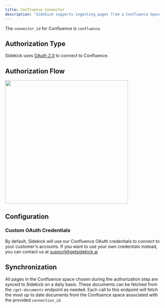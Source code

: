 ```yaml
---
title: Confluence Connector
description: "Sidekick supports ingesting pages from a Confluence Space."
---
```

The `connector_id` for Confluence is `confluence`.

## Authorization Type
Sidekick uses [OAuth 2.0](https://developer.atlassian.com/server/confluence/confluence-oauth2-provider-api/) to connect to Confluence.

## Authorization Flow
<Accordion title="Show screenshots">
<img width="400" src="https://github.com/ai-sidekick/docs/assets/14931371/20137c7b-6995-4e6d-92f6-63443e5e68b0" />
</Accordion>

## Configuration

### Custom OAuth Credentials
By default, Sidekick will use our Confluence OAuth credentials to connect to your customer's accounts. If you want to use your own credentials instead, you can contact us at support@getsidekick.ai


## Synchronization
All pages in the Confluence space chosen during the authorization step are synced to Sidekick on a daily basis. These documents can be fetched from the `/get-documents` endpoint as needed. Each call to this endpoint will fetch the most up to date documents from the Confluence space associated with the provided `connection_id`. 
